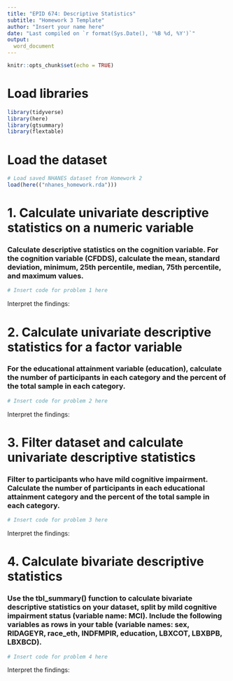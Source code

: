 ```yaml
---
title: "EPID 674: Descriptive Statistics"
subtitle: "Homework 3 Template"
author: "Insert your name here"
date: "Last compiled on `r format(Sys.Date(), '%B %d, %Y')`"
output: 
  word_document
---
```


```r
knitr::opts_chunk$set(echo = TRUE)
```

# Load libraries

```r
library(tidyverse)
library(here)
library(gtsummary)
library(flextable)
```

# Load the dataset

```r

# Load saved NHANES dataset from Homework 2
load(here(("nhanes_homework.rda")))

```


# 1. Calculate univariate descriptive statistics on a numeric variable

### Calculate descriptive statistics on the cognition variable. For the cognition variable (CFDDS), calculate the mean, standard deviation, minimum, 25th percentile, median, 75th percentile, and maximum values. 

```r

# Insert code for problem 1 here

```

Interpret the findings: 

# 2. Calculate univariate descriptive statistics for a factor variable

### For the educational attainment variable (education), calculate the number of participants in each category and the percent of the total sample in each category.

```r

# Insert code for problem 2 here

```

Interpret the findings: 

# 3. Filter dataset and calculate univariate descriptive statistics

### Filter to participants who have mild cognitive impairment. Calculate the number of participants in each educational attainment category and the percent of the total sample in each category.

```r

# Insert code for problem 3 here

```

Interpret the findings:

# 4. Calculate bivariate descriptive statistics

### Use the tbl_summary() function to calculate bivariate descriptive statistics on your dataset, split by mild cognitive impairment status (variable name: MCI). Include the following variables as rows in your table (variable names: sex, RIDAGEYR, race_eth, INDFMPIR, education, LBXCOT, LBXBPB, LBXBCD).

```r

# Insert code for problem 4 here

```

Interpret the findings: 